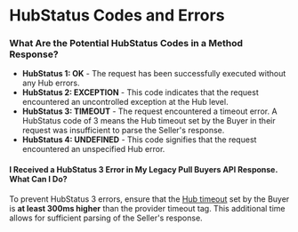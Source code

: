 ﻿---
sidebar_position: 16
---

# HubStatus Codes and Errors

### What Are the Potential HubStatus Codes in a Method Response? 
- **HubStatus 1: OK** - The request has been successfully executed without any Hub errors.
- **HubStatus 2: EXCEPTION** - This code indicates that the request encountered an uncontrolled exception at the Hub level.
- **HubStatus 3: TIMEOUT** - The request encountered a timeout error. A HubStatus code of 3 means the Hub timeout set by the Buyer in their request was insufficient to parse the Seller's response.
- **HubStatus 4: UNDEFINED** - This code signifies that the request encountered an unspecified Hub error.

#### I Received a HubStatus 3 Error in My Legacy Pull Buyers API Response. What Can I Do? 
To prevent HubStatus 3 errors, ensure that the [Hub timeout](/kb/connectivity-products/for-buyers/hotel-x/booking-flow/timeout-settings) set by the Buyer is **at least 300ms higher** than the provider timeout tag. This additional time allows for sufficient parsing of the Seller's response.
